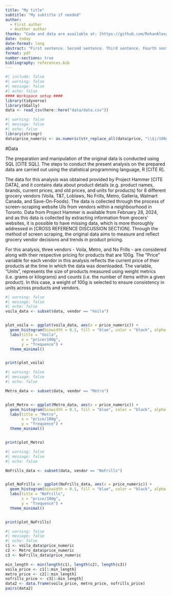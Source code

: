 ```yaml
---
title: "My title"
subtitle: "My subtitle if needed"
author: 
  - First author
  - Another author
thanks: "Code and data are available at: [https://github.com/RohanAlexander/starter_folder](https://github.com/RohanAlexander/starter_folder)."
date: today
date-format: long
abstract: "First sentence. Second sentence. Third sentence. Fourth sentence."
format: pdf
number-sections: true
bibliography: references.bib
---
```


```r
#| include: false
#| warning: false
#| message: false
#| echo: false
#### Workspace setup ####
library(tidyverse)
library(GGally)
data <- read_csv(here::here("data/data.csv"))
```

```r
#| warning: false
#| message: false
#| echo: false
library(stringr)
data$price_numeric <- as.numeric(str_replace_all(data$price, "\\$|/100g", ""))
```
#Data

The preparation and manipulation of the original data is conducted using SQL [CITE SQL]. The steps to conduct the present analysis on the prepared data are carried out using the statistical programming language, R [CITE R].

The data for this analysis was obtained provided by Project Hammer [CITE DATA], and it contains data about product details (e.g. product names, brands, current prices, and old prices, and units for products) for 8 different grocery vendors (Voila, T&T, Loblaws, No Frills, Metro, Galleria, Walmart Canada, and Save-On-Foods). The data is collected through the process of screen-scraping website UIs from vendors within a neighbourhood in Toronto. Data from Project Hammer is available from February 28, 2024, and as this data is collected by extracting information from grocers' websites, it is possible to have missing data, which is more thoroughly addressed in [CROSS REFERENCE DISCUSSION SECTION]. Through the method of screen scraping, the original data aims to measure and reflect grocery vendor decisions and trends in product pricing. 

For this analysis, three vendors - Voila, Metro, and No Frills - are considered along with their respective pricing for products that are 100g. The "Price" variable for each vendor in this analysis reflects the current price of their products at the time in which the data was downloaded. The variable, "Units", represents the size of products measured using weight metrics (i.e. grams or kilograms) and counts (i.e. the number of items within a given product). In this case, a weight of 100g is selected to ensure consistency in units across products and vendors. 








```r
#| warning: false
#| message: false
#| echo: false
voila_data <- subset(data, vendor == "Voila")


plot_voila <- ggplot(voila_data, aes(x = price_numeric)) +
  geom_histogram(binwidth = 0.1, fill = "blue", color = "black", alpha = 0.7) +
  labs(title = "Voila",
       x = "price/100g",
       y = "frequence") +
  theme_minimal()


print(plot_voila)
```

```r
#| warning: false
#| message: false
#| echo: false

Metro_data <- subset(data, vendor == "Metro")


plot_Metro <- ggplot(Metro_data, aes(x = price_numeric)) +
  geom_histogram(binwidth = 0.1, fill = "blue", color = "black", alpha = 0.7) +
  labs(title = "Metro",
       x = "price/100g",
       y = "frequence") +
  theme_minimal()


print(plot_Metro)
```

```r
#| warning: false
#| message: false
#| echo: false

NoFrills_data <- subset(data, vendor == "NoFrills")


plot_NoFrills <- ggplot(NoFrills_data, aes(x = price_numeric)) +
  geom_histogram(binwidth = 0.1, fill = "blue", color = "black", alpha = 0.7) +
  labs(title = "NoFrills",
       x = "price/100g",
       y = "frequence") +
  theme_minimal()


print(plot_NoFrills)
```

```r
#| warning: false
#| message: false
#| echo: false
c1 <- voila_data$price_numeric
c2 <- Metro_data$price_numeric
c3 <- NoFrills_data$price_numeric

min_length <- min(length(c1), length(c2), length(c3))
voila_price <- c1[1:min_length]
metro_price <- c2[1:min_length]
nofrills_price <- c3[1:min_length]
data2 <- data.frame(voila_price, metro_price, nofrills_price)
pairs(data2)
```
